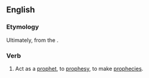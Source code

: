 ==English==

===Etymology===
Ultimately, from the {{etyl|grc|en}} {{term|προφητίζω||to prophesy|lang=grc}}.

===Verb===
{{en-verb|prophetizes|prophetizing|prophetized|prophetized}}

# Act as a [[prophet]], to [[prophesy]], to make [[prophecy|prophecies]].